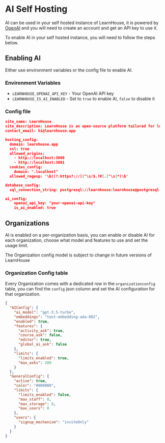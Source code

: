 
#  AI Self Hosting

AI can be used in your self hosted instance of LearnHouse, it is powered by [OpenAI](https://openai.com) and you will need to create an account and get an API key to use it.

To enable AI in your self hosted instance, you will need to follow the steps below.

## Enabling AI 

Either use environment variables or the config file to enable AI.

### Environment Variables

- `LEARNHOUSE_OPENAI_API_KEY` - Your OpenAI API key
- `LEARNHOUSE_IS_AI_ENABLED` - Set to `true` to enable AI, `false` to disable it

### Config file

```json filename="config.yaml" copy {18-20}
site_name: LearnHouse
site_description: LearnHouse is an open-source platform tailored for learning experiences.
contact_email: hi@learnhouse.app

hosting_config:
  domain: learnhouse.app
  ssl: true
  allowed_origins:
    - http://localhost:3000
    - http://localhost:3001
  cookies_config:
    domain: ".localhost"
  allowed_regexp: '\b((?:https?://)[^\s/$.?#].[^\s]*)\b'

database_config:
  sql_connection_string: postgresql://learnhouse:learnhouse@postgresql:27017/

ai_config:
    openai_api_key: "your-openai-api-key"
    is_ai_enabled: true
```
## Organizations 

AI is enabled on a per-organization basis, you can enable or disable AI for each organization, choose what model and features to use and set the usage limit.

<Callout type="info">
  The Organization config model is subject to change in future versions of LearnHouse
</Callout>

### Organization Config table

Every Organization comes with a dedicated row in the `organizationconfig` table, you can find the `config`  json column and set the AI configuration for that organization.

```json filename="organizationconfig > your organization row > config column" copy {2-15}
{
  "AIConfig": {
    "ai_model": "gpt-3.5-turbo",
    "embeddings": "text-embedding-ada-002",
    "enabled": true,
    "features": {
      "activity_ask": true,
      "course_ask": false,
      "editor": true,
      "global_ai_ask": false
    },
    "limits": {
      "limits_enabled": true,
      "max_asks": 200
    }
  },
  "GeneralConfig": {
    "active": true,
    "color": "#000000",
    "limits": {
      "limits_enabled": false,
      "max_staff": 0,
      "max_storage": 0,
      "max_users": 0
    },
    "users": {
      "signup_mechanism": "inviteOnly"
    }
  }
}
```


